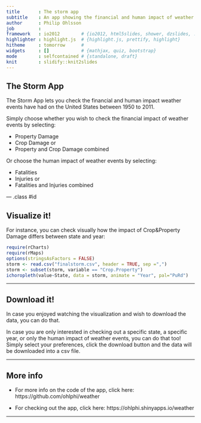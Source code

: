 ```yaml
---
title       : The storm app
subtitle    : An app showing the financial and human impact of weather events in the USA
author      : Philip Ohlsson
job         : 
framework   : io2012        # {io2012, html5slides, shower, dzslides, ...}
highlighter : highlight.js  # {highlight.js, prettify, highlight}
hitheme     : tomorrow      # 
widgets     : []            # {mathjax, quiz, bootstrap}
mode        : selfcontained # {standalone, draft}
knit        : slidify::knit2slides
---
```


## The Storm App

The Storm App lets you check the financial and human impact weather events have had on the United States between 1950 to 2011.

Simply choose whether you wish to check the financial impact of weather events by selecting: 

- Property Damage
- Crop Damage or
- Property and Crop Damage combined

Or choose the human impact of weather events by selecting: 

- Fatalities
- Injuries or
- Fatalities and Injuries combined

--- .class #id



## Visualize it!

For instance, you can check visually how the impact of Crop&Property Damage differs between state and year:

 ```r
require(rCharts)
require(rMaps)
options(stringsAsFactors = FALSE)
storm <- read.csv("finalstorm.csv", header = TRUE, sep =",")
storm <- subset(storm, variable == "Crop.Property")
ichoropleth(value~State, data = storm, animate = "Year", pal="PuRd")
```


---


## Download it!

In case you enjoyed watching the visualization and wish to download the data, you can do that. 

In case you are only interested in checking out a specific state, a specific year, or only the human impact of weather events, you can do that too! Simply select your preferences, click the  download button and the data will be downloaded into a csv file.

---

## More info

- For more info on the code of the app, click here: 
https://github.com/ohlphi/weather

- For checking out the app, click here:
https://ohlphi.shinyapps.io/weather

---
